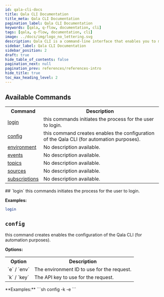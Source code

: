 ```yaml
---
id: qala-cli-docs
title: Qala CLI Documentation
title_meta: Qala CLI Documentation
pagination_label: Qala CLI Documentation
keywords: [qala, q-flow, documentation, cli]
tags: [qala, q-flow, documentation, cli]
image: ../docs/img/logo_no_lettering.svg
description: Qala CLI is a command-line interface that enables you to manage the Q-Flow solution via the terminal. It is suitable for integration into deployment pipelines or for automating certain tasks.
sidebar_label: Qala CLI Documentation
sidebar_position: 2
draft: true
hide_table_of_contents: false
pagination_next: null
pagination_prev: references/references-intro
hide_title: true
toc_max_heading_level: 2
---
```



<HeroBanner
    title="Qala CLI Documentation"
    tagline="Qala CLI is a command-line interface that enables you to manage the Q-Flow solution via the terminal."
    backgroundColor='transparent'
/>

## Available Commands

<table>
<tr><th>Command</th><th>Description</th></tr>
<tr><td><a href="#login" title="Learn about login">login</a></td><td>this commands initiates the process for the user to 
login.</td></tr>
<tr><td><a href="#config" title="Learn about config">config</a></td><td>this command creates enables the configuration of the Qala CLI 
(for automation purposes).</td></tr>
<tr><td><a href="qala-cli-environment" title="Learn about environment">environment</a></td><td>No description available.</td></tr>
<tr><td><a href="qala-cli-events" title="Learn about events">events</a></td><td>No description available.</td></tr>
<tr><td><a href="qala-cli-topics" title="Learn about topics">topics</a></td><td>No description available.</td></tr>
<tr><td><a href="qala-cli-sources" title="Learn about sources">sources</a></td><td>No description available.</td></tr>
<tr><td><a href="qala-cli-subscriptions" title="Learn about subscriptions">subscriptions</a></td><td>No description available.</td></tr>
</table>
## `login`
this commands initiates the process for the user to 
login.

**Examples:**
```sh
login
```


## `config`
this command creates enables the configuration of the Qala CLI 
(for automation purposes).

**Options:**
<table>
<tr><th>Option</th><th>Description</th></tr>
<tr><td>`e` / `env`</td><td>The environment ID to use for the request.</td></tr>
<tr><td>`k` / `key`</td><td>The API key to use for the request.</td></tr>
</table>
**Examples:**
```sh
config -k <API_KEY> -e <ENV_ID>
```


